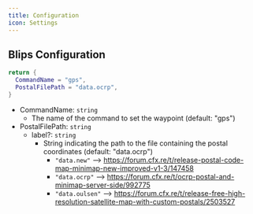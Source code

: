 ---
title: Configuration
icon: Settings
---

## Blips Configuration

```lua title="config/config.lua"
return {
  CommandName = "gps",
  PostalFilePath = "data.ocrp",
}
```

- CommandName: `string`
  - The name of the command to set the waypoint (default: "gps")
- PostalFilePath: `string`
  - label?: `string`
    - String indicating the path to the file containing the postal coordinates (default: "data.ocrp")
      - `"data.new"` --> https://forum.cfx.re/t/release-postal-code-map-minimap-new-improved-v1-3/147458
      - `"data.ocrp"` --> https://forum.cfx.re/t/ocrp-postal-and-minimap-server-side/992775
      - `"data.oulsen"` --> https://forum.cfx.re/t/release-free-high-resolution-satellite-map-with-custom-postals/2503527